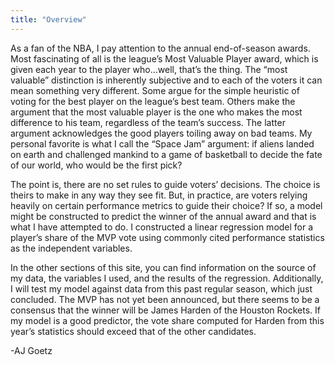 ---
title: "Overview"
---

As a fan of the NBA, I pay attention to the annual end-of-season awards. Most fascinating of all is the league's Most Valuable Player award, which is given each year to the player who...well, that's the thing. The "most valuable" distinction is inherently subjective and to each of the voters it can mean something very different. Some argue for the simple heuristic of voting for the best player on the league's best team. Others make the argument that the most valuable player is the one who makes the most difference to his team, regardless of the team's success. The latter argument acknowledges the good players toiling away on bad teams. My personal favorite is what I call the "Space Jam" argument: if aliens landed on earth and challenged mankind to a game of basketball to decide the fate of our world, who would be the first pick?

The point is, there are no set rules to guide voters' decisions. The choice is theirs to make in any way they see fit. But, in practice, are voters relying heavily on certain performance metrics to guide their choice? If so, a model might be constructed to predict the winner of the annual award and that is what I have attempted to do. I constructed a linear regression model for a player's share of the MVP vote using commonly cited performance statistics as the independent variables.

In the other sections of this site, you can find information on the source of my data, the variables I used, and the results of the regression. Additionally, I will test my model against data from this past regular season, which just concluded. The MVP has not yet been announced, but there seems to be a consensus that the winner will be James Harden of the Houston Rockets. If my model is a good predictor, the vote share computed for Harden from this year's statistics should exceed that of the other candidates.

-AJ Goetz


